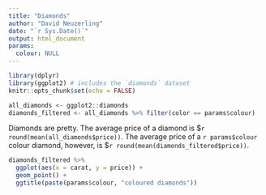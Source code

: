 ```yaml
---
title: "Diamonds"
author: "David Neuzerling"
date: "`r Sys.Date()`"
output: html_document
params:
  colour: NULL
---
```


```r
library(dplyr)
library(ggplot2) # includes the `diamonds` dataset
knitr::opts_chunk$set(echo = FALSE)
```

```r
all_diamonds <- ggplot2::diamonds
diamonds_filtered <- all_diamonds %>% filter(color == params$colour)
```

Diamonds are pretty. The average price of a diamond is \$`r round(mean(all_diamonds$price))`. The average price of a `r params$colour` colour diamond, however, is \$`r round(mean(diamonds_filtered$price))`.

```r
diamonds_filtered %>% 
  ggplot(aes(x = carat, y = price)) +
  geom_point() +
  ggtitle(paste(params$colour, "coloured diamonds"))
```
